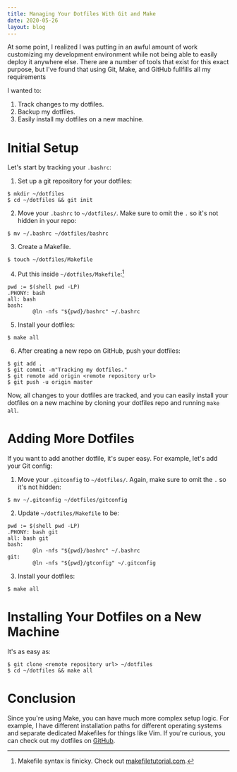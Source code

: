 ```yaml
---
title: Managing Your Dotfiles With Git and Make
date: 2020-05-26
layout: blog
---
```


At some point, I realized I was putting in an awful amount of work customizing
my development environment while not being able to easily deploy it anywhere
else. There are a number of tools that exist for this exact purpose, but I've
found that using Git, Make, and GitHub fullfills all my requirements

I wanted to:

1. Track changes to my dotfiles.
2. Backup my dotfiles.
3. Easily install my dotfiles on a new machine.


# Initial Setup

Let's start by tracking your `.bashrc`:

1. Set up a git repository for your dotfiles:
```shell
$ mkdir ~/dotfiles
$ cd ~/dotfiles && git init
```
2. Move your `.bashrc` to `~/dotfiles/`. Make sure to omit the `.` so it's not
   hidden in your repo:
```shell
$ mv ~/.bashrc ~/dotfiles/bashrc
```
3. Create a Makefile.
```shell
$ touch ~/dotfiles/Makefile
```
4. Put this inside `~/dotfiles/Makefile`:[^1]
```make
pwd := $(shell pwd -LP)
.PHONY: bash
all: bash
bash:
        @ln -nfs "${pwd}/bashrc" ~/.bashrc
```
5. Install your dotfiles:
```shell
$ make all
```
6. After creating a new repo on GitHub, push your dotfiles:
```shell
$ git add .
$ git commit -m"Tracking my dotfiles."
$ git remote add origin <remote repository url>
$ git push -u origin master
```

Now, all changes to your dotfiles are tracked, and you can easily install your
dotfiles on a new machine by cloning your dotfiles repo and running `make all`.

# Adding More Dotfiles

If you want to add another dotfile, it's super easy. For example, let's add
your Git config:

1. Move your `.gitconfig` to `~/dotfiles/`. Again, make sure to omit the `.` so
   it's not hidden:
```shell
$ mv ~/.gitconfig ~/dotfiles/gitconfig
```
2. Update `~/dotfiles/Makefile` to be:
```make
pwd := $(shell pwd -LP)
.PHONY: bash git
all: bash git
bash:
        @ln -nfs "${pwd}/bashrc" ~/.bashrc
git:
        @ln -nfs "${pwd}/gtconfig" ~/.gitconfig
```
3. Install your dotfiles:
```shell
$ make all
```

# Installing Your Dotfiles on a New Machine

It's as easy as:

```shell
$ git clone <remote repository url> ~/dotfiles
$ cd ~/dotfiles && make all
```

# Conclusion

Since you're using Make, you can have much more complex setup logic. For
example, I have different installation paths for different operating systems
and separate dedicated Makefiles for things like Vim. If you're curious, you
can check out my dotfiles on [GitHub](https://github.com/pderichai/dotfiles).

[^1]: Makefile syntax is finicky. Check out [makefiletutorial.com](https://makefiletutorial.com/).
